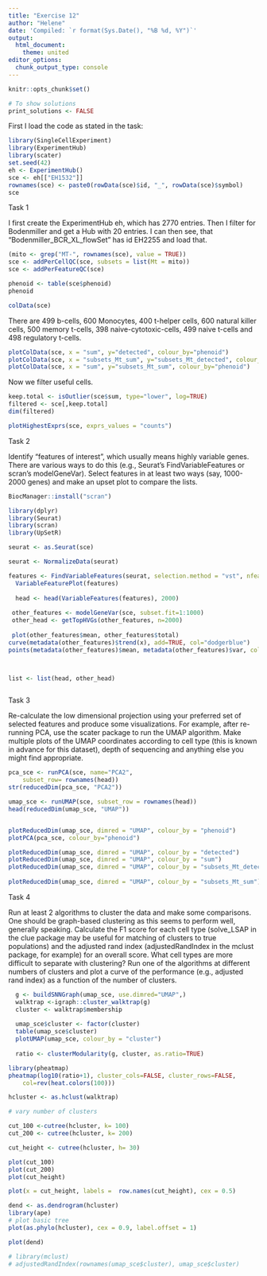 ```yaml
---
title: "Exercise 12"
author: "Helene"
date: 'Compiled: `r format(Sys.Date(), "%B %d, %Y")`'
output:
  html_document:
    theme: united
editor_options: 
  chunk_output_type: console
---
```


```r
knitr::opts_chunk$set()
```

```r
# To show solutions
print_solutions <- FALSE
```

    
 First I load the code as stated in the task: 
```r
library(SingleCellExperiment)
library(ExperimentHub)
library(scater)
set.seed(42)
eh <- ExperimentHub()
sce <- eh[["EH1532"]]
rownames(sce) <- paste0(rowData(sce)$id, "_", rowData(sce)$symbol)
sce
```

Task 1

I first create the ExperimentHub eh, which has 2770 entries. Then I filter for Bodenmiller and get a Hub with 20 entries. I can then see, that "Bodenmiller_BCR_XL_flowSet" has id EH2255 and load that.

```r
(mito <- grep("MT-", rownames(sce), value = TRUE))
sce <- addPerCellQC(sce, subsets = list(Mt = mito))
sce <- addPerFeatureQC(sce)

phenoid <- table(sce$phenoid)
phenoid

colData(sce)
```
There are 499 b-cells, 600 Monocytes, 400 t-helper cells, 600 natural killer cells, 500 memory t-cells, 398 naive-cytotoxic-cells, 499 naive t-cells and 498 regulatory t-cells. 



```r
plotColData(sce, x = "sum", y="detected", colour_by="phenoid") 
plotColData(sce, x = "subsets_Mt_sum", y="subsets_Mt_detected", colour_by="phenoid") 
plotColData(sce, x = "sum", y="subsets_Mt_sum", colour_by="phenoid") 
```

Now we filter useful cells. 

```r


keep.total <- isOutlier(sce$sum, type="lower", log=TRUE)
filtered <- sce[,keep.total]
dim(filtered)

plotHighestExprs(sce, exprs_values = "counts")

```


Task 2

 Identify “features of interest”, which usually means highly variable genes. There are various ways to do this (e.g., Seurat’s FindVariableFeatures or scran’s modelGeneVar). Select features in at least two ways (say, 1000-2000 genes) and make an upset plot to compare the lists.

```r

BiocManager::install("scran")

```

```r

library(dplyr)
library(Seurat)
library(scran)
library(UpSetR)

seurat <- as.Seurat(sce)

seurat <- NormalizeData(seurat)

features <- FindVariableFeatures(seurat, selection.method = "vst", nfeatures = 2000)
  VariableFeaturePlot(features)
  
  head <- head(VariableFeatures(features), 2000)
  
 other_features <- modelGeneVar(sce, subset.fit=1:1000)
 other_head <- getTopHVGs(other_features, n=2000)
 
 plot(other_features$mean, other_features$total)
curve(metadata(other_features)$trend(x), add=TRUE, col="dodgerblue")
points(metadata(other_features)$mean, metadata(other_features)$var, col="red", pch=16)



list <- list(head, other_head)



```


Task 3

Re-calculate the low dimensional projection using your preferred set of selected features and produce some visualizations. For example, after re-running PCA, use the scater package to run the UMAP algorithm. Make multiple plots of the UMAP coordinates according to cell type (this is known in advance for this dataset), depth of sequencing and anything else you might find appropriate.

```r

pca_sce <- runPCA(sce, name="PCA2",
    subset_row= rownames(head))
str(reducedDim(pca_sce, "PCA2"))

umap_sce <- runUMAP(sce, subset_row = rownames(head))
head(reducedDim(umap_sce, "UMAP"))


plotReducedDim(umap_sce, dimred = "UMAP", colour_by = "phenoid")
plotPCA(pca_sce, colour_by="phenoid")

plotReducedDim(umap_sce, dimred = "UMAP", colour_by = "detected")
plotReducedDim(umap_sce, dimred = "UMAP", colour_by = "sum")
plotReducedDim(umap_sce, dimred = "UMAP", colour_by = "subsets_Mt_detected")
  
plotReducedDim(umap_sce, dimred = "UMAP", colour_by = "subsets_Mt_sum")


```


Task 4

  Run at least 2 algorithms to cluster the data and make some comparisons. One should be graph-based clustering as this seems to perform well, generally speaking. Calculate the F1 score for each cell type (solve_LSAP in the clue package may be useful for matching of clusters to true populations) and the adjusted rand index (adjustedRandIndex in the mclust package, for example) for an overall score. What cell types are more difficult to separate with clustering? Run one of the algorithms at different numbers of clusters and plot a curve of the performance (e.g., adjusted rand index) as a function of the number of clusters.
  
```r
  g <- buildSNNGraph(umap_sce, use.dimred="UMAP",)
  walktrap <-igraph::cluster_walktrap(g) 
  cluster <- walktrap$membership
  
  umap_sce$cluster <- factor(cluster)
  table(umap_sce$cluster)
  plotUMAP(umap_sce, colour_by = "cluster")
  
  ratio <- clusterModularity(g, cluster, as.ratio=TRUE)

library(pheatmap)
pheatmap(log10(ratio+1), cluster_cols=FALSE, cluster_rows=FALSE,
    col=rev(heat.colors(100)))

hcluster <- as.hclust(walktrap)

# vary number of clusters

cut_100 <-cutree(hcluster, k= 100)
cut_200 <- cutree(hcluster, k= 200)

cut_height <- cutree(hcluster, h= 30)

plot(cut_100)
plot(cut_200)
plot(cut_height)

plot(x = cut_height, labels =  row.names(cut_height), cex = 0.5)

dend <- as.dendrogram(hcluster)
library(ape)
# plot basic tree
plot(as.phylo(hcluster), cex = 0.9, label.offset = 1)

plot(dend)

# library(mclust)
# adjustedRandIndex(rownames(umap_sce$cluster), umap_sce$cluster)
```
  